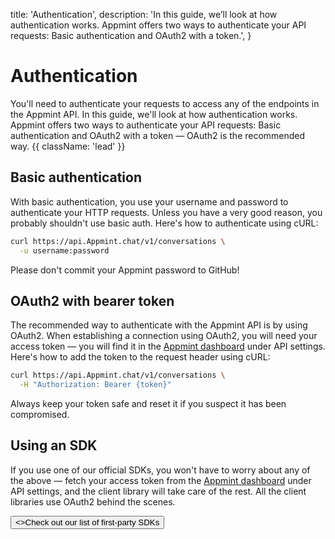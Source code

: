   title: 'Authentication',
  description:
    'In this guide, we’ll look at how authentication works. Appmint offers two ways to authenticate your API requests: Basic authentication and OAuth2 with a token.',
}

# Authentication

You'll need to authenticate your requests to access any of the endpoints in the Appmint API. In this guide, we'll look at how authentication works. Appmint offers two ways to authenticate your API requests: Basic authentication and OAuth2 with a token — OAuth2 is the recommended way. {{ className: 'lead' }}

## Basic authentication

With basic authentication, you use your username and password to authenticate your HTTP requests. Unless you have a very good reason, you probably shouldn't use basic auth. Here's how to authenticate using cURL:

```bash {{ title: 'Example request with basic auth' }}
curl https://api.Appmint.chat/v1/conversations \
  -u username:password
```

Please don't commit your Appmint password to GitHub!

## OAuth2 with bearer token

The recommended way to authenticate with the Appmint API is by using OAuth2. When establishing a connection using OAuth2, you will need your access token — you will find it in the [Appmint dashboard](#) under API settings. Here's how to add the token to the request header using cURL:

```bash {{ title: 'Example request with bearer token' }}
curl https://api.Appmint.chat/v1/conversations \
  -H "Authorization: Bearer {token}"
```

Always keep your token safe and reset it if you suspect it has been compromised.

## Using an SDK

If you use one of our official SDKs, you won't have to worry about any of the above — fetch your access token from the [Appmint dashboard](#) under API settings, and the client library will take care of the rest. All the client libraries use OAuth2 behind the scenes.

<div className="not-prose">
  <Button href="/sdks" variant="text" arrow="right">
    <>Check out our list of first-party SDKs</>
  </Button>
</div>
